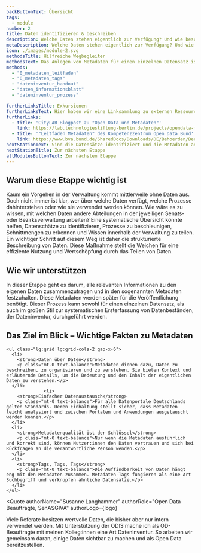 ```yaml
---
backButtonText: Übersicht
tags:
  - module
number: 2
title: Daten identifizieren & beschreiben
description: Welche Daten stehen eigentlich zur Verfügung? Und wie beschreiben wir Daten, damit sie bestmöglich, gefunden, verstanden und genutzt werden können?
metaDescription: Welche Daten stehen eigentlich zur Verfügung? Und wie beschreiben wir Daten, damit sie bestmöglich, gefunden, verstanden und genutzt werden können?
icon: ./images/module-2.svg
methodsTitle: Hilfreiche Wegbegleiter
methodsText: Das Anlegen von Metadaten für einen einzelnen Datensatz ist schnell gemacht - das Template gibt den Prozess vor. Die Durchführung einer Dateninventur kann dagegen eine komplexere Aufgabe sein. Die hier vorgestellten Materialen geben Hilfestellung und unterstützen bei einer strukturierten Vorgehensweise.
methods:
  - "0_metadaten_leitfaden"
  - "0_metadaten_tags"
  - "dateninventur_handout"
  - "daten_informationsblatt"
  - "dateninventur_prozess"

furtherLinksTitle: Exkursionen
furtherLinksText: Hier haben wir eine Linksammlung zu externen Ressourcen zusammengetragen, die einen noch tieferen Einstieg in die Thematik ermöglichen.
furtherLinks:
  - title: 'CityLAB Blogpost zu "Open Data und Metadaten"'
    link: https://lab.technologiestiftung-berlin.de/projects/opendata-metadata-dcat-ap/de/
  - title: '"Leitfaden Metadaten" des Kompetenzzentrum Open Data Bund'
    link: https://www.bva.bund.de/SharedDocs/Downloads/DE/Behoerden/Beratung/Methoden/open_data_leitfaden_metadaten.pdf?__blob=publicationFile&v=6
nextStationText: Sind die Datensätze identifiziert und die Metadaten angelegt, verlassen wir in der nächsten Etappe die Vogelpersektive. Wir tauchen in die eigentlichen Daten ein und bereiten sie für die Veröffentlichung vor.
nextStationTitle: Zur nächsten Etappe
allModulesButtonText: Zur nächsten Etappe
---
```


## Warum diese Etappe wichtig ist

Kaum ein Vorgehen in der Verwaltung kommt mittlerweile ohne Daten aus. Doch nicht immer ist klar, wer über welche Daten verfügt, welche Prozesse dahinterstehen oder wie sie verwendet werden können. Wie wäre es zu wissen, mit welchen Daten andere Abteilungen in der jeweiligen Senats- oder Bezirksverwaltung arbeiten? Eine systematische Übersicht könnte helfen, Datenschätze zu identifizieren, Prozesse zu beschleunigen, Schnittmengen zu erkennen und Wissen innerhalb der Verwaltung zu teilen. Ein wichtiger Schritt auf diesem Weg ist daher die strukturierte Beschreibung von Daten. Diese Maßnahme stellt die Weichen für eine effiziente Nutzung und Wertschöpfung durch das Teilen von Daten.

## Wie wir unterstützen

In dieser Etappe geht es darum, alle relevanten Informationen zu den eigenen Daten zusammenzutragen und in den sogenannten Metadaten festzuhalten. Diese Metadaten werden später für die Veröffentlichung benötigt. Dieser Prozess kann sowohl für einen einzelnen Datensatz, als auch im großen Stil zur systematischen Ersterfassung von Datenbeständen, der Dateninventur, durchgeführt werden.

<TextContentSection class="bg-bg-alt px-4 sm:px-6" largeContainer>
    <h2>Das Ziel im Blick – Wichtige Fakten zu Metadaten</h2>

    <ul class="lg:grid lg:grid-cols-2 gap-x-6">
      <li>
        <strong>Daten über Daten</strong>
        <p class="mt-0 text-balance">Metadaten dienen dazu, Daten zu beschreiben, zu organisieren und zu verstehen. Sie bieten Kontext und erläuternde Details, um die Bedeutung und den Inhalt der eigentlichen Daten zu verstehen.</p>
      </li>
                  <li>
        <strong>Einfacher Datenaustausch</strong>
        <p class="mt-0 text-balance">Für alle Datenportale Deutschlands gelten Standards. Deren Einhaltung stellt sicher, dass Metadaten leicht analysiert und zwischen Portalen und Anwendungen ausgetauscht werden können.</p>
      </li>
      <li>
        <strong>Metadatenqualität ist der Schlüssel</strong>
        <p class="mt-0 text-balance">Nur wenn die Metadaten ausführlich und korrekt sind, können Nutzer:innen den Daten vertrauen und sich bei Rückfragen an die verantwortliche Person wenden.</p>
      </li>
      <li>
        <strong>Tags, Tags, Tags</strong>
        <p class="mt-0 text-balance">Die Auffindbarkeit von Daten hängt eng mit den Metadaten zusammen. Metadaten-Tags fungieren als eine Art Suchbegriff und verknüpfen ähnliche Datensätze.</p>
      </li>
    </ul>

</TextContentSection>


<Quote
  authorName="Susanne Langhammer"
  authorRole="Open Data Beauftragte, SenASGIVA"
  authorLogo={logo}
>
  Viele Referate besitzen wertvolle Daten, die bisher aber nur intern verwendet
  werden. Mit Unterstützung der ODIS mache ich als OD-Beauftragte mit meinen
  Kolleg:innen eine Art Dateninventur. So arbeiten wir gemeinsam daran, einige
  Daten sichtbar zu machen und als Open Data bereitzustellen.
</Quote>
